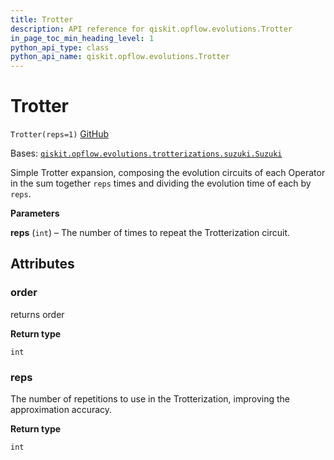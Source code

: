 ```yaml
---
title: Trotter
description: API reference for qiskit.opflow.evolutions.Trotter
in_page_toc_min_heading_level: 1
python_api_type: class
python_api_name: qiskit.opflow.evolutions.Trotter
---
```


# Trotter

<span id="qiskit.opflow.evolutions.Trotter" />

`Trotter(reps=1)` [GitHub](https://github.com/qiskit/qiskit/tree/stable/0.23/qiskit/opflow/evolutions/trotterizations/trotter.py "view source code")

Bases: [`qiskit.opflow.evolutions.trotterizations.suzuki.Suzuki`](qiskit.opflow.evolutions.Suzuki "qiskit.opflow.evolutions.trotterizations.suzuki.Suzuki")

Simple Trotter expansion, composing the evolution circuits of each Operator in the sum together `reps` times and dividing the evolution time of each by `reps`.

**Parameters**

**reps** (`int`) – The number of times to repeat the Trotterization circuit.

## Attributes

<span id="qiskit.opflow.evolutions.Trotter.order" />

### order

returns order

**Return type**

`int`

<span id="qiskit.opflow.evolutions.Trotter.reps" />

### reps

The number of repetitions to use in the Trotterization, improving the approximation accuracy.

**Return type**

`int`

